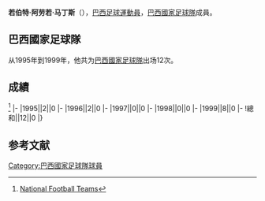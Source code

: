{{blpsources|time=2017-01-22T10:41:08+00:00}}
{{expand|time=2017-01-22T10:41:08+00:00}}
{{Infobox football biography
|name=若伯特·阿劳若·马丁斯
|image=
|fullname=Joubert Araújo Martins
|birth_date={{Birth date and age|1975|1|7}}
|cityofbirth=[[库亚巴|库亚巴]]
|countryofbirth=[[巴西|巴西]]
|height=
|position=[[中场|中场]]
|currentclub=
|years=1994-1996<br/>1996-1997<br/>1997<br/>1998-1999<br/>2000<br/>2001<br/>2002<br/>2003<br/>2003-2004<br/>2004-2006<br/>2007<br/>2007<br/>2008
|clubs=[[保地花高足球競賽會|保地花高]]<br/>[[那不勒斯足球俱乐部|拿玻里]]<br/>[[甘美奧阿雷格里港足球會|甘美奧]]<br/>[[法林明高競賽會|法林明高]]<br/>[[聖保羅足球會|聖保羅]]<br/>[[法林明高競賽會|法林明高]]<br/>[[富明尼斯足球會|富明尼斯]]<br/>[[北海道札幌岡薩多|札幌岡薩多]]<br/>[[華斯高達伽馬划艇會|華斯高]]<br/>[[廣島三箭|廣島三箭]]<br/>[[Itumbiara_EC|Itumbiara]]<br/>[[巴西人足球俱乐部|巴西人]]<br/>[[華斯高達伽馬划艇會|華斯高]]
|caps(goals)=
|nationalyears=1995-1999
|nationalteam=[[巴西國家足球隊|巴西]]
|nationalcaps(goals)=12 (0)
}}
'''若伯特·阿劳若·马丁斯'''（{{Bd|1975年|1月7日||}}），[[巴西|巴西]][[足球|足球]][[運動員|運動員]]，[[巴西國家足球隊|巴西國家足球隊]]成員。

==巴西國家足球隊==
从1995年到1999年，他共为[[巴西國家足球隊|巴西國家足球隊]]出场12次。

==成績==
<ref>[http://www.national-football-teams.com/player/10739/Beto.html National Football Teams]</ref>
{{Football player national team statistics|BRA}}
|-
|1995||2||0
|-
|1996||2||0
|-
|1997||0||0
|-
|1998||0||0
|-
|1999||8||0
|-
!總和||12||0
|}

==参考文献==
{{Reflist}}

{{Soccer-player-stub}}
[[Category:巴西國家足球隊球員|Category:巴西國家足球隊球員]]